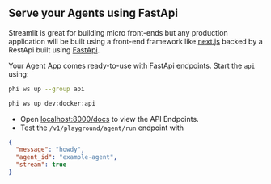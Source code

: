 ## Serve your Agents using FastApi

Streamlit is great for building micro front-ends but any production application will be built using a front-end framework like [next.js](https://nextjs.org) backed by a RestApi built using [FastApi](https://fastapi.tiangolo.com/).

Your Agent App comes ready-to-use with FastApi endpoints. Start the `api` using:

<CodeGroup>

```bash terminal
phi ws up --group api
```

```bash shorthand
phi ws up dev:docker:api
```

</CodeGroup>

- Open [localhost:8000/docs](http://localhost:8000/docs) to view the API Endpoints.
- Test the `/v1/playground/agent/run` endpoint with

```json
{
  "message": "howdy",
  "agent_id": "example-agent",
  "stream": true
}
```